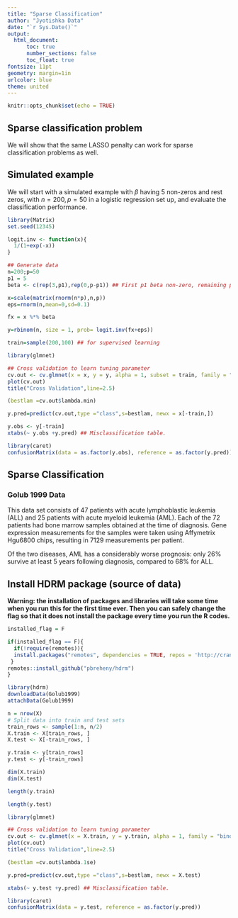 ```yaml
---
title: "Sparse Classification"
author: "Jyotishka Data"
date: "`r Sys.Date()`"
output: 
  html_document:
      toc: true
      number_sections: false
      toc_float: true
fontsize: 11pt
geometry: margin=1in
urlcolor: blue
theme: united
---
```


```r
knitr::opts_chunk$set(echo = TRUE)
```

## Sparse classification problem

We will show that the same LASSO penalty can work for sparse classification problems as well.

## Simulated example 

We will start with a simulated example with $\beta$ having 5 non-zeros and rest zeros, with $n = 200, p = 50$ in a logistic regression set up, and evaluate the classification performance.

```r
library(Matrix)
set.seed(12345)

logit.inv <- function(x){
  1/(1+exp(-x))
}

## Generate data
n=200;p=50
p1 = 5
beta <- c(rep(3,p1),rep(0,p-p1)) ## First p1 beta non-zero, remaining p-p1 zeros.

x=scale(matrix(rnorm(n*p),n,p))
eps=rnorm(n,mean=0,sd=0.1)

fx = x %*% beta

y=rbinom(n, size = 1, prob= logit.inv(fx+eps))

train=sample(200,100) ## for supervised learning

library(glmnet)

## Cross validation to learn tuning parameter
cv.out <- cv.glmnet(x = x, y = y, alpha = 1, subset = train, family = "binomial") # binomial for binary response
plot(cv.out)
title("Cross Validation",line=2.5)

(bestlam =cv.out$lambda.min)

y.pred=predict(cv.out,type ="class",s=bestlam, newx = x[-train,])

y.obs <- y[-train]
xtabs(~ y.obs +y.pred) ## Misclassification table.

library(caret)
confusionMatrix(data = as.factor(y.obs), reference = as.factor(y.pred))
```



## Sparse Classification 

### Golub 1999 Data 

This data set consists of 47 patients with acute lymphoblastic leukemia (ALL) and 25 patients with acute myeloid leukemia (AML). Each of the 72 patients had bone marrow samples obtained at the time of diagnosis. Gene expression measurements for the samples were taken using Affymetrix Hgu6800 chips, resulting in 7129 measurements per patient.

Of the two diseases, AML has a considerably worse prognosis: only 26% survive at least 5 years following diagnosis, compared to 68% for ALL.

## Install HDRM package (source of data)

**Warning: the installation of packages and libraries will take some time when you run this for the first time ever. Then you can safely change the flag so that it does not install the package every time you run the R codes.**

```r

installed_flag = F

if(installed_flag == F){
  if(!require(remotes)){
  install.packages("remotes", dependencies = TRUE, repos = 'http://cran.rstudio.com')
 }
remotes::install_github("pbreheny/hdrm")
}
```


```r

library(hdrm)
downloadData(Golub1999)
attachData(Golub1999)

n = nrow(X)
# Split data into train and test sets
train_rows <- sample(1:n, n/2)
X.train <- X[train_rows, ]
X.test <- X[-train_rows, ]

y.train <- y[train_rows]
y.test <- y[-train_rows]

dim(X.train)
dim(X.test)

length(y.train)

length(y.test)

library(glmnet)

## Cross validation to learn tuning parameter
cv.out <- cv.glmnet(x = X.train, y = y.train, alpha = 1, family = "binomial") # binomial for binary response
plot(cv.out)
title("Cross Validation",line=2.5)

(bestlam =cv.out$lambda.1se)

y.pred=predict(cv.out,type ="class",s=bestlam, newx = X.test)

xtabs(~ y.test +y.pred) ## Misclassification table.

library(caret)
confusionMatrix(data = y.test, reference = as.factor(y.pred))
```


